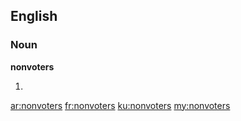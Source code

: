 ==English==

===Noun===
'''nonvoters'''

# {{plural of|[[nonvoter]]}}

[[ar:nonvoters]]
[[fr:nonvoters]]
[[ku:nonvoters]]
[[my:nonvoters]]